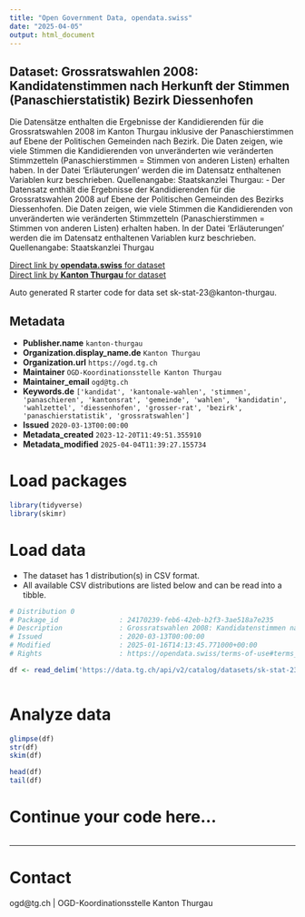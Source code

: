 ```yaml
---
title: "Open Government Data, opendata.swiss"
date: "2025-04-05"
output: html_document
---
```


## Dataset: Grossratswahlen 2008: Kandidatenstimmen nach Herkunft der Stimmen (Panaschierstatistik) Bezirk Diessenhofen

Die Datensätze enthalten die Ergebnisse der Kandidierenden für die Grossratswahlen 2008 im Kanton Thurgau inklusive der Panaschierstimmen auf Ebene der Politischen Gemeinden nach Bezirk. Die Daten zeigen, wie viele Stimmen die Kandidierenden von unveränderten wie veränderten Stimmzetteln (Panaschierstimmen = Stimmen von anderen Listen) erhalten haben. In der Datei 'Erläuterungen' werden die im Datensatz enthaltenen Variablen kurz beschrieben. Quellenangabe: Staatskanzlei Thurgau: -  Der Datensatz enthält die Ergebnisse der Kandidierenden für die Grossratswahlen 2008 auf Ebene der Politischen Gemeinden des Bezirks Diessenhofen. Die Daten zeigen, wie viele Stimmen die Kandidierenden von unveränderten wie veränderten Stimmzetteln (Panaschierstimmen = Stimmen von anderen Listen) erhalten haben. In der Datei 'Erläuterungen' werden die im Datensatz enthaltenen Variablen kurz beschrieben. Quellenangabe: Staatskanzlei Thurgau

[Direct link by **opendata.swiss** for dataset](https://opendata.swiss/de/dataset/grossratswahlen-2008-kandidatenstimmen-nach-herkunft-der-stimmen-panaschierstatistik-bezirk-die)<br>
[Direct link by **Kanton Thurgau** for dataset](https://data.tg.ch/explore/dataset/sk-stat-23/)

Auto generated R starter code for data set sk-stat-23@kanton-thurgau.

## Metadata

- **Publisher.name** `kanton-thurgau`
- **Organization.display_name.de** `Kanton Thurgau`
- **Organization.url** `https://ogd.tg.ch`
- **Maintainer** `OGD-Koordinationsstelle Kanton Thurgau`
- **Maintainer_email** `ogd@tg.ch`
- **Keywords.de** `['kandidat', 'kantonale-wahlen', 'stimmen', 'panaschieren', 'kantonsrat', 'gemeinde', 'wahlen', 'kandidatin', 'wahlzettel', 'diessenhofen', 'grosser-rat', 'bezirk', 'panaschierstatistik', 'grossratswahlen']`
- **Issued** `2020-03-13T00:00:00`
- **Metadata_created** `2023-12-20T11:49:51.355910`
- **Metadata_modified** `2025-04-04T11:39:27.155734`


# Load packages

```r

library(tidyverse)
library(skimr)

```

# Load data

-   The dataset has 1 distribution(s) in CSV format.
-   All available CSV distributions are listed below and can be read into a tibble.

```r

# Distribution 0
# Package_id               : 24170239-feb6-42eb-b2f3-3ae518a7e235
# Description              : Grossratswahlen 2008: Kandidatenstimmen nach Herkunft der Stimmen (Panaschierstatistik) Bezirk Diessenhofen (csv)
# Issued                   : 2020-03-13T00:00:00
# Modified                 : 2025-01-16T14:13:45.771000+00:00
# Rights                   : https://opendata.swiss/terms-of-use#terms_by

df <- read_delim('https://data.tg.ch/api/v2/catalog/datasets/sk-stat-23/exports/csv?use_labels=true')



```

# Analyze data

```r

glimpse(df)
str(df)
skim(df)

head(df)
tail(df)

```

# Continue your code here...

```r

```

------------------------------------------------------------------------

# Contact

ogd@tg.ch | OGD-Koordinationsstelle Kanton Thurgau
